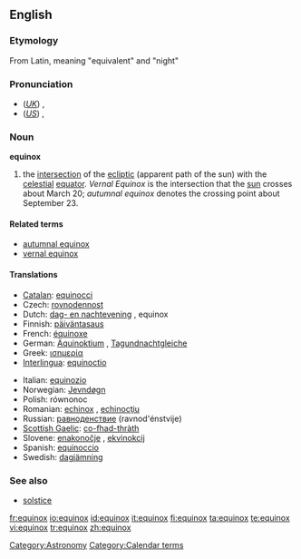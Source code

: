 ==English==

===Etymology===
From Latin, meaning "equivalent" and "night"

===Pronunciation===
*(''[[Received Pronunciation|UK]]'') {{IPA|/ˈiːkwəˌnɒks/}}, {{SAMPA|/"i:kw@%nQks/}}
*(''[[General American|US]]'') {{IPA|/ˈiːkwəˌnɑːks/}}, {{SAMPA|/"i:kw@%nA:ks/}}

===Noun===
'''equinox'''

# the [[intersection]] of the [[ecliptic]] (apparent path of the sun) with the [[celestial]] [[equator]]. ''Vernal Equinox'' is the intersection that the [[sun]] crosses about March 20; ''autumnal equinox'' denotes the crossing point about September 23.

====Related terms====
*[[autumnal equinox]]
*[[vernal equinox]]

====Translations====
{{top}}
*[[Catalan]]: [[equinocci]] {{m}}
* Czech: [[rovnodennost]] {{f}}
*Dutch: [[dag- en nachtevening]] {{m}}, equinox {{m}}
*Finnish: [[päiväntasaus]]
*French: [[équinoxe]] {{m}}
*German: [[Äquinoktium]] {{n}}, [[Tagundnachtgleiche]] {{f}}
*Greek: [[ισημερία]] {{f}}
*[[Interlingua]]: [[equinoctio]]
{{mid}}
*Italian: [[equinozio]] {{m}}
*Norwegian: [[Jevndøgn]] {{n}}
*Polish: równonoc {{f}}
*Romanian: [[echinox]] {{n}}, [[echinocţiu]] {{n}}
*Russian: [[равноденствие]] (ravnod'énstvije) {{n}}
*[[Scottish Gaelic]]: [[co-fhad-thràth]] {{m}}
*Slovene: [[enakonočje]] {{n}}, [[ekvinokcij]] {{m}}
*Spanish: [[equinoccio]] {{m}}
*Swedish: [[dagjämning]]
{{bottom}}

===See also===
*[[solstice]]

[[Category:Astronomy]]
[[Category:Calendar terms]]

[[fr:equinox]]
[[io:equinox]]
[[id:equinox]]
[[it:equinox]]
[[fi:equinox]]
[[ta:equinox]]
[[te:equinox]]
[[vi:equinox]]
[[tr:equinox]]
[[zh:equinox]]